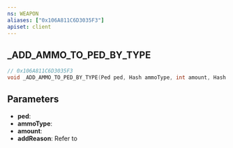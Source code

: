 ```yaml
---
ns: WEAPON
aliases: ["0x106A811C6D3035F3"]
apiset: client
---
```

## _ADD_AMMO_TO_PED_BY_TYPE

```c
// 0x106A811C6D3035F3
void _ADD_AMMO_TO_PED_BY_TYPE(Ped ped, Hash ammoType, int amount, Hash addReason);
```

## Parameters
* **ped**:
* **ammoType**:
* **amount**:
* **addReason**: Refer to <EmbeddedEnum name="eAddItemReason" />
